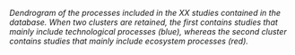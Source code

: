 <em>Dendrogram of the processes included in the XX studies contained in the database. When two clusters are retained, the first contains studies that mainly include technological processes (blue), whereas the second cluster contains studies that mainly include ecosystem processes (red).</em> 